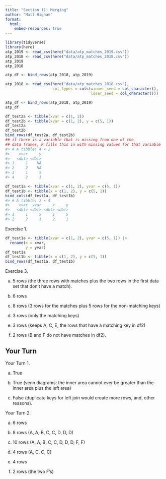 ```yaml
---
title: "Section 11: Merging"
author: "Matt Higham"
format: 
  html:
    embed-resources: true
---
```


```r

library(tidyverse)
library(here)
atp_2019 <- read_csv(here("data/atp_matches_2019.csv"))
atp_2018 <- read_csv(here("data/atp_matches_2018.csv"))
atp_2019
atp_2018

atp_df <- bind_rows(atp_2018, atp_2019)

atp_2018 <- read_csv(here("data/atp_matches_2018.csv"),
                     col_types = cols(winner_seed = col_character(),
                                      loser_seed = col_character()))

atp_df <- bind_rows(atp_2018, atp_2019)
atp_df
```

```r
df_test2a <- tibble(xvar = c(1, 2))
df_test2b <- tibble(xvar = c(1, 2), y = c(5, 1))
df_test2a
df_test2b
bind_rows(df_test2a, df_test2b)
## if there is a variable that is missing from one of the
## data frames, R fills this in with missing values for that variable
#> # A tibble: 4 × 2
#>    xvar     y
#>   <dbl> <dbl>
#> 1     1    NA
#> 2     2    NA
#> 3     1     5
#> 4     2     1
```

```r
df_test1a <- tibble(xvar = c(1, 2), yvar = c(5, 1))
df_test1b <- tibble(x = c(1, 2), y = c(5, 1))
bind_cols(df_test1a, df_test1b)
#> # A tibble: 2 × 4
#>    xvar  yvar     x     y
#>   <dbl> <dbl> <dbl> <dbl>
#> 1     1     5     1     5
#> 2     2     1     2     1
```

Exercise 1.

```r
df_test1a <- tibble(xvar = c(1, 2), yvar = c(5, 1)) |>
  rename(x = xvar,
         y = yvar)
df_test1a
df_test1b <- tibble(x = c(1, 2), y = c(5, 1))
bind_rows(df_test1a, df_test1b)
```

Exercise 3.

a. 5 rows (the three rows with matches plus the two rows in the first data set that don't have a match).

b. 6 rows

c. 8 rows (3 rows for the matches plus 5 rows for the non-matching keys)

d. 3 rows (only the matching keys)

e. 3 rows (keeps A, C, E, the rows that have a matching key in df2)

f. 2 rows (B and F do not have matches in df2).

## Your Turn

Your Turn 1.

a. True

b. True (venn diagrams: the inner area cannot ever be greater than the inner area plus the left area)

c. False (duplicate keys for left join would create more rows, and, other reasons).

Your Turn 2.

a. 6 rows 

b. 8 rows (A, A, B, C, C, D, D, D)

c. 10 rows (A, A, B, C, C, D, D, D, F, F)

d. 4 rows (A, C, C, C)

e. 4 rows 

f. 2 rows (the two F's)